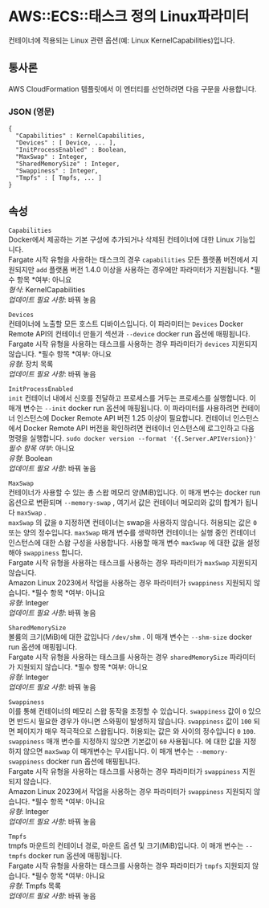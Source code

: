 # AWS::ECS::태스크 정의 Linux파라미터

컨테이너에 적용되는 Linux 관련 옵션(예: Linux KernelCapabilities)입니다.

## 통사론

AWS CloudFormation 템플릿에서 이 엔터티를 선언하려면 다음 구문을 사용합니다.

### JSON (영문)

```
{
  "Capabilities" : KernelCapabilities,
  "Devices" : [ Device, ... ],
  "InitProcessEnabled" : Boolean,
  "MaxSwap" : Integer,
  "SharedMemorySize" : Integer,
  "Swappiness" : Integer,
  "Tmpfs" : [ Tmpfs, ... ]
}
```

## 속성

`Capabilities`  
Docker에서 제공하는 기본 구성에 추가되거나 삭제된 컨테이너에 대한 Linux 기능입니다.  
Fargate 시작 유형을 사용하는 태스크의 경우 `capabilities` 모든 플랫폼 버전에서 지원되지만 `add` 플랫폼 버전 1.4.0 이상을 사용하는 경우에만 파라미터가 지원됩니다.
*필수 항목 *여부: 아니요  
_형식_: KernelCapabilities  
_업데이트 필요 사항_: 바꿔 놓음

`Devices`  
컨테이너에 노출할 모든 호스트 디바이스입니다. 이 파라미터는 `Devices` Docker Remote API의 컨테이너 만들기 섹션과 `--device` docker run 옵션에 매핑됩니다.  
Fargate 시작 유형을 사용하는 태스크를 사용하는 경우 파라미터가 `devices` 지원되지 않습니다.
*필수 항목 *여부: 아니요  
_유형_: 장치 목록  
_업데이트 필요 사항_: 바꿔 놓음

`InitProcessEnabled`  
 `init` 컨테이너 내에서 신호를 전달하고 프로세스를 거두는 프로세스를 실행합니다. 이 매개 변수는 `--init` docker run 옵션에 매핑됩니다. 이 파라미터를 사용하려면 컨테이너 인스턴스에 Docker Remote API 버전 1.25 이상이 필요합니다. 컨테이너 인스턴스에서 Docker Remote API 버전을 확인하려면 컨테이너 인스턴스에 로그인하고 다음 명령을 실행합니다. `sudo docker version --format '{{.Server.APIVersion}}'`  
_필수 항목 여부_: 아니요  
_유형_: Boolean  
_업데이트 필요 사항_: 바꿔 놓음

`MaxSwap`  
컨테이너가 사용할 수 있는 총 스왑 메모리 양(MiB)입니다. 이 매개 변수는 docker run 옵션으로 변환되며 `--memory-swap` , 여기서 값은 컨테이너 메모리와 값의 합계가 됩니다 `maxSwap` .  
`maxSwap` 의 값을 `0` 지정하면 컨테이너는 swap을 사용하지 않습니다. 허용되는 값은 `0` 또는 양의 정수입니다. `maxSwap` 매개 변수를 생략하면 컨테이너는 실행 중인 컨테이너 인스턴스에 대한 스왑 구성을 사용합니다. 사용할 매개 변수 `maxSwap` 에 대한 값을 설정해야 `swappiness` 합니다.  
Fargate 시작 유형을 사용하는 태스크를 사용하는 경우 파라미터가 `maxSwap` 지원되지 않습니다.  
Amazon Linux 2023에서 작업을 사용하는 경우 파라미터가 `swappiness` 지원되지 않습니다.
*필수 항목 *여부: 아니요  
_유형_: Integer  
_업데이트 필요 사항_: 바꿔 놓음

`SharedMemorySize`  
볼륨의 크기(MiB)에 대한 값입니다 `/dev/shm` . 이 매개 변수는 `--shm-size` docker run 옵션에 매핑됩니다.  
Fargate 시작 유형을 사용하는 태스크를 사용하는 경우 `sharedMemorySize` 파라미터가 지원되지 않습니다.
*필수 항목 *여부: 아니요  
_유형_: Integer  
_업데이트 필요 사항_: 바꿔 놓음

`Swappiness`  
이를 통해 컨테이너의 메모리 스왑 동작을 조정할 수 있습니다. `swappiness` 값이 `0` 있으면 반드시 필요한 경우가 아니면 스와핑이 발생하지 않습니다. `swappiness` 값이 `100` 되면 페이지가 매우 적극적으로 스왑됩니다. 허용되는 값은 와 사이의 정수입니다 `0` `100`. `swappiness` 매개 변수를 지정하지 않으면 기본값이 `60` 사용됩니다. 에 대한 값을 지정하지 않으면 `maxSwap` 이 매개변수는 무시됩니다. 이 매개 변수는 `--memory-swappiness` docker run 옵션에 매핑됩니다.  
Fargate 시작 유형을 사용하는 태스크를 사용하는 경우 파라미터가 `swappiness` 지원되지 않습니다.  
Amazon Linux 2023에서 작업을 사용하는 경우 파라미터가 `swappiness` 지원되지 않습니다.
*필수 항목 *여부: 아니요  
_유형_: Integer  
_업데이트 필요 사항_: 바꿔 놓음

`Tmpfs`  
tmpfs 마운트의 컨테이너 경로, 마운트 옵션 및 크기(MiB)입니다. 이 매개 변수는 `--tmpfs` docker run 옵션에 매핑됩니다.  
Fargate 시작 유형을 사용하는 태스크를 사용하는 경우 파라미터가 `tmpfs` 지원되지 않습니다.
*필수 항목 *여부: 아니요  
_유형_: Tmpfs 목록  
_업데이트 필요 사항_: 바꿔 놓음
